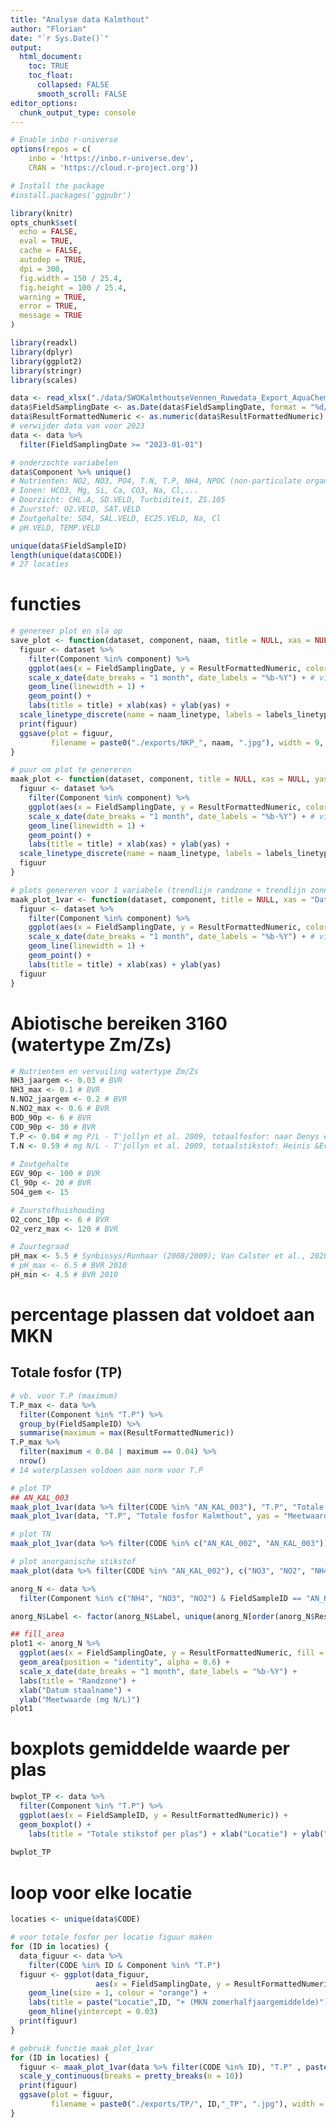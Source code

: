 ```yaml
---
title: "Analyse data Kalmthout"
author: "Florian"
date: "`r Sys.Date()`"
output: 
  html_document:
    toc: TRUE
    toc_float:
      collapsed: FALSE
      smooth_scroll: FALSE
editor_options: 
  chunk_output_type: console
---
```


```r
# Enable inbo r-universe
options(repos = c(
    inbo = 'https://inbo.r-universe.dev',
    CRAN = 'https://cloud.r-project.org'))

# Install the package
#install.packages('ggpubr')
```

```r
library(knitr)
opts_chunk$set(
  echo = FALSE, 
  eval = TRUE,  
  cache = FALSE, 
  autodep = TRUE,
  dpi = 300,
  fig.width = 150 / 25.4,
  fig.height = 100 / 25.4,
  warning = TRUE,
  error = TRUE,
  message = TRUE
)

library(readxl)
library(dplyr)
library(ggplot2)
library(stringr)
library(scales)
```

```r
data <- read_xlsx("./data/SWOKalmthoutseVennen_Ruwedata_Export_AquaChem.xlsx")
data$FieldSamplingDate <- as.Date(data$FieldSamplingDate, format = "%d/%m/%Y")
data$ResultFormattedNumeric <- as.numeric(data$ResultFormattedNumeric)
# verwijder data van voor 2023
data <- data %>%
  filter(FieldSamplingDate >= "2023-01-01")
```

```r
# onderzochte variabelen
data$Component %>% unique()
# Nutrienten: NO2, NO3, PO4, T.N, T.P, NH4, NPOC (non-particulate organic carbon)
# Ionen: HCO3, Mg, Si, Ca, CO3, Na, Cl,...
# Doorzicht: CHL.A, SD.VELD, Turbiditeit, ZS.105
# Zuurstof: O2.VELD, SAT.VELD
# Zoutgehalte: SO4, SAL.VELD, EC25.VELD, Na, Cl
# pH.VELD, TEMP.VELD

unique(data$FieldSampleID)
length(unique(data$CODE))
# 27 locaties
```

# functies
```r
# genereer plot en sla op
save_plot <- function(dataset, component, naam, title = NULL, xas = NULL, yas = NULL, naam_linetype = NULL, labels_linetype = NULL){
  figuur <- dataset %>%
    filter(Component %in% component) %>%  
    ggplot(aes(x = FieldSamplingDate, y = ResultFormattedNumeric, color = Label, linetype = CODE)) +
    scale_x_date(date_breaks = "1 month", date_labels = "%b-%Y") + # visualiseert data per maand in format maand-jaar
    geom_line(linewidth = 1) +
    geom_point() +
    labs(title = title) + xlab(xas) + ylab(yas) +
  scale_linetype_discrete(name = naam_linetype, labels = labels_linetype)
  print(figuur)
  ggsave(plot = figuur,
         filename = paste0("./exports/NKP_", naam, ".jpg"), width = 9, height = 6)
}

# puur om plot te genereren
maak_plot <- function(dataset, component, title = NULL, xas = NULL, yas = NULL, naam_linetype = NULL, labels_linetype = NULL){
  figuur <- dataset %>%
    filter(Component %in% component) %>%  
    ggplot(aes(x = FieldSamplingDate, y = ResultFormattedNumeric, color = Label, linetype = CODE)) +
    scale_x_date(date_breaks = "1 month", date_labels = "%b-%Y") + # visualiseert data per maand in format maand-jaar
    geom_line(linewidth = 1) +
    geom_point() +
    labs(title = title) + xlab(xas) + ylab(yas) +
  scale_linetype_discrete(name = naam_linetype, labels = labels_linetype)
  figuur
}

# plots genereren voor 1 variabele (trendlijn randzone + trendlijn zonnepanelen)
maak_plot_1var <- function(dataset, component, title = NULL, xas = "Datum staalname", yas = NULL){
  figuur <- dataset %>%
    filter(Component %in% component) %>%  
    ggplot(aes(x = FieldSamplingDate, y = ResultFormattedNumeric, color = CODE)) +
    scale_x_date(date_breaks = "1 month", date_labels = "%b-%Y") + # visualiseert data per maand in format maand-jaar
    geom_line(linewidth = 1) +
    geom_point() +
    labs(title = title) + xlab(xas) + ylab(yas)
  figuur
}
```

# Abiotische bereiken 3160 (watertype Zm/Zs)
```r
# Nutrienten en vervuiling watertype Zm/Zs
NH3_jaargem <- 0.03 # BVR
NH3_max <- 0.1 # BVR
N.NO2_jaargem <- 0.2 # BVR
N.NO2_max <- 0.6 # BVR
BOD_90p <- 6 # BVR
COD_90p <- 30 # BVR
T.P <- 0.04 # mg P/L - T'jollyn et al. 2009, totaalfosfor: naar Denys et al. (2005), Heinis & Evers (2007); omzetting KRWen N2000-typen: Bal et al. (2001), Fellinger et al. (2004)
T.N <- 0.59 # mg N/L - T'jollyn et al. 2009, totaalstikstof: Heinis &Evers (2007)
  
# Zoutgehalte
EGV_90p <- 100 # BVR
Cl_90p <- 20 # BVR
SO4_gem <- 15

# Zuurstofhuishouding
O2_conc_10p <- 6 # BVR
O2_verz_max <- 120 # BVR

# Zuurtegraad
pH_max <- 5.5 # Synbiosys/Runhaar (2008/2009); Van Calster et al., 2020
# pH_max <- 6.5 # BVR 2010
pH_min <- 4.5 # BVR 2010
```

# percentage plassen dat voldoet aan MKN
## Totale fosfor (TP)
```r
# vb. voor T.P (maximum)
T.P_max <- data %>%
  filter(Component %in% "T.P") %>%
  group_by(FieldSampleID) %>%
  summarise(maximum = max(ResultFormattedNumeric))
T.P_max %>%
  filter(maximum < 0.04 | maximum == 0.04) %>%
  nrow()
# 14 waterplassen voldoen aan norm voor T.P
```


```r
# plot TP
## AN_KAL_003
maak_plot_1var(data %>% filter(CODE %in% "AN_KAL_003"), "T.P", "Totale fosfor", yas = "Meetwaarde (mg P/L)")
maak_plot_1var(data, "T.P", "Totale fosfor Kalmthout", yas = "Meetwaarde (mg P/L)")

# plot TN
maak_plot_1var(data %>% filter(CODE %in% c("AN_KAL_002", "AN_KAL_003")), "T.N", "Totale stikstof", yas = "Meetwaarde (mg N/L)")

# plot anorganische stikstof
maak_plot(data %>% filter(CODE %in% "AN_KAL_002"), c("NO3", "NO2", "NH4"), "Anorganische stikstof", yas = "Meetwaarde (mg/L)")

anorg_N <- data %>%
  filter(Component %in% c("NH4", "NO3", "NO2") & FieldSampleID == "AN_KAL_002")

anorg_N$Label <- factor(anorg_N$Label, unique(anorg_N[order(anorg_N$ResultFormattedNumeric, decreasing = T), "Label"]))

## fill_area
plot1 <- anorg_N %>%
  ggplot(aes(x = FieldSamplingDate, y = ResultFormattedNumeric, fill = Label)) +
  geom_area(position = "identity", alpha = 0.6) +
  scale_x_date(date_breaks = "1 month", date_labels = "%b-%Y") +
  labs(title = "Randzone") +
  xlab("Datum staalname") + 
  ylab("Meetwaarde (mg N/L)")
plot1

```

# boxplots gemiddelde waarde per plas
```r
bwplot_TP <- data %>%
  filter(Component %in% "T.P") %>%
  ggplot(aes(x = FieldSampleID, y = ResultFormattedNumeric)) +
  geom_boxplot() +
    labs(title = "Totale stikstof per plas") + xlab("Locatie") + ylab("Meetwaarde (mg P/L)")
  
bwplot_TP
```


# loop voor elke locatie
```r
locaties <- unique(data$CODE)

# voor totale fosfor per locatie figuur maken
for (ID in locaties) {
  data_figuur <- data %>%
    filter(CODE %in% ID & Component %in% "T.P")
  figuur <- ggplot(data_figuur,
                   aes(x = FieldSamplingDate, y = ResultFormattedNumeric)) +
    geom_line(size = 1, colour = "orange") +
    labs(title = paste("Locatie",ID, "+ (MKN zomerhalfjaargemiddelde)")) + xlab("Datum staalname") + ylab("Meetwaarde (mg P/L)") +
    geom_hline(yintercept = 0.03)
  print(figuur)
}

# gebruik functie maak_plot_1var
for (ID in locaties) {
  figuur <- maak_plot_1var(data %>% filter(CODE %in% ID), "T.P" , paste("Totale fosfor", ID), yas = "Meetwaarde (mg P/L)") + geom_hline(yintercept = 0.03, color = "black", linetype = "dashed", size = 1) +
  scale_y_continuous(breaks = pretty_breaks(n = 10))
  print(figuur)
  ggsave(plot = figuur,
         filename = paste0("./exports/TP/", ID,"_TP", ".jpg"), width = 1080, height = 720, units = "px", scale = 3)
}

```
















